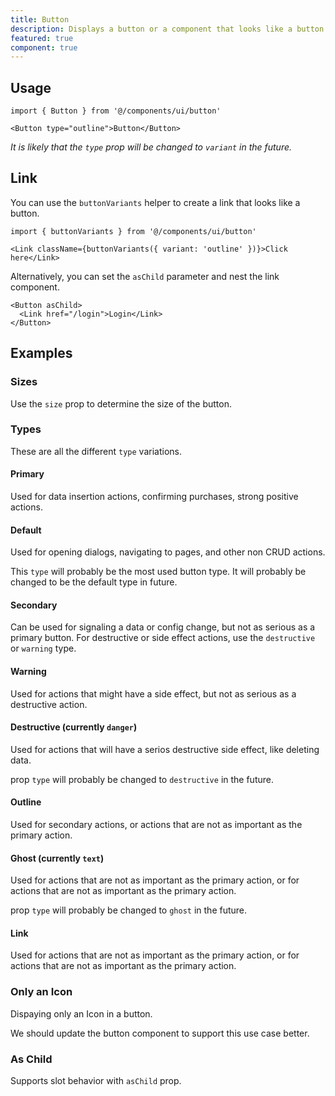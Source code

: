 ```yaml
---
title: Button
description: Displays a button or a component that looks like a button.
featured: true
component: true
---
```


<ComponentPreview name="button-demo" peekCode wide />

## Usage

```tsx
import { Button } from '@/components/ui/button'
```

```tsx
<Button type="outline">Button</Button>
```

_It is likely that the `type` prop will be changed to `variant` in the future._

## Link

You can use the `buttonVariants` helper to create a link that looks like a button.

```tsx
import { buttonVariants } from '@/components/ui/button'
```

```tsx
<Link className={buttonVariants({ variant: 'outline' })}>Click here</Link>
```

Alternatively, you can set the `asChild` parameter and nest the link component.

```tsx
<Button asChild>
  <Link href="/login">Login</Link>
</Button>
```

## Examples

### Sizes

Use the `size` prop to determine the size of the button.

<ComponentPreview name="button-sizes" />

### Types

These are all the different `type` variations.

#### Primary

Used for data insertion actions, confirming purchases, strong positive actions.

<ComponentPreview name="button-demo" />

#### Default

Used for opening dialogs, navigating to pages, and other non CRUD actions.

This `type` will probably be the most used button type.
It will probably be changed to be the default type in future.

<ComponentPreview name="button-default" />

#### Secondary

Can be used for signaling a data or config change, but not as serious as a primary button.
For destructive or side effect actions, use the `destructive` or `warning` type.

<ComponentPreview name="button-secondary" />

#### Warning

Used for actions that might have a side effect, but not as serious as a destructive action.

<ComponentPreview name="button-warning" />

#### Destructive (currently `danger`)

Used for actions that will have a serios destructive side effect, like deleting data.

prop `type` will probably be changed to `destructive` in the future.

<ComponentPreview name="button-destructive" />

#### Outline

Used for secondary actions, or actions that are not as important as the primary action.

<ComponentPreview name="button-outline" />

#### Ghost (currently `text`)

Used for actions that are not as important as the primary action, or for actions that are not as important as the primary action.

prop `type` will probably be changed to `ghost` in the future.

<ComponentPreview name="button-ghost" />

#### Link

Used for actions that are not as important as the primary action, or for actions that are not as important as the primary action.

<ComponentPreview name="button-link" />

### Only an Icon

Dispaying only an Icon in a button.

<Admonition type="note" title="This feature requires more support" className="mt-3">
  We should update the button component to support this use case better.
</Admonition>

<ComponentPreview name="button-icon" />

### As Child

Supports slot behavior with `asChild` prop.

<ComponentPreview name="button-as-child" />
